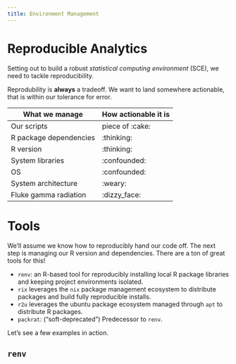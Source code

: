 ```yaml
---
title: Environment Management
---
```


# Reproducible Analytics

Setting out to build a robust _statistical computing environment_ (SCE), we
need to tackle reproducibility.

Reprodubility is **always** a tradeoff. We want to land somewhere actionable,
that is within our tolerance for error.

| **What we manage**     | **How actionable it is** |
| ---------------------- | ------------------------ |
| Our scripts            | piece of :cake:          |
| R package dependencies | :thinking:               |
| R version              | :thinking:               |
| System libraries       | :confounded:             |
| OS                     | :confounded:             |
| System architecture    | :weary:                  |
| Fluke gamma radiation  | :dizzy_face:             |

# Tools

We'll assume we know how to reproducibly hand our code off. The next step
is managing our R version and dependencies. There are a ton of great tools for
this!

* `renv`: an R-based tool for reproducibly installing local R package libraries
  and keeping project environments isolated.
* `rix` leverages the `nix` package management ecosystem to distribute packages
  and build fully reproducible installs.
* `r2u` leverages the ubuntu package ecosystem managed through `apt` to distribute R packages.
* `packrat`: ("soft-deprecated") Predecessor to `renv`.

Let's see a few examples in action.

## `renv`








